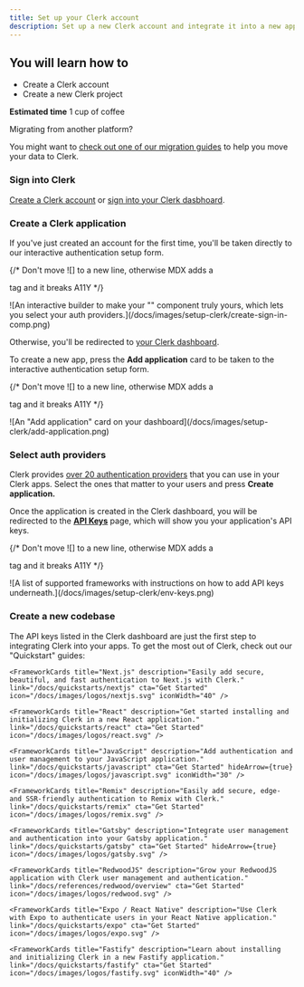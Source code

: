 ```yaml
---
title: Set up your Clerk account
description: Set up a new Clerk account and integrate it into a new application.
---
```


## You will learn how to

* Create a Clerk account
* Create a new Clerk project

**Estimated time** 1 cup of coffee

<Callout type="info">
  Migrating from another platform?

  You might want to [check out one of our migration guides](/docs/deployments/migrate-overview) to help
  you move your data to Clerk.
</Callout>

<Steps>

### Sign into Clerk

[Create a Clerk account](https://dashboard.clerk.com/sign-up) or [sign into your Clerk dasbhoard](https://dashboard.clerk.com/).

### Create a Clerk application

If you've just created an account for the first time, you'll be taken directly to our interactive authentication setup form.

{/* Don't move ![] to a new line, otherwise MDX adds a <p> tag and it breaks A11Y */}

<div style={{filter: "drop-shadow(rgba(0, 0, 0, 0.16) 0px 12px 24px)"}}>![An interactive builder to make your "<SignIn />" component truly yours, which lets you select your auth providers.](/docs/images/setup-clerk/create-sign-in-comp.png)</div>

Otherwise, you'll be redirected to [your Clerk dashboard](https://dashboard.clerk.com/).

To create a new app, press the **Add application** card to be taken to the interactive authentication setup form.

{/* Don't move ![] to a new line, otherwise MDX adds a <p> tag and it breaks A11Y */}

<div style={{filter: "drop-shadow(rgba(0, 0, 0, 0.16) 0px 12px 24px)", maxWidth: "400px"}}>![An "Add application" card on your dashboard](/docs/images/setup-clerk/add-application.png)</div>

### Select auth providers

Clerk provides [over 20 authentication providers](/docs/authentication/social-connections/overview) that you can use in your Clerk apps. Select the ones that matter to your users and press **Create application.**

Once the application is created in the Clerk dashboard, you will be redirected to the **[API Keys](https://dashboard.clerk.com/last-active?path=api-keys)** page, which will show you your application's API keys.

{/* Don't move ![] to a new line, otherwise MDX adds a <p> tag and it breaks A11Y */}

<div style={{filter: "drop-shadow(rgba(0, 0, 0, 0.16) 0px 12px 24px)"}}>![A list of supported frameworks with instructions on how to add API keys underneath.](/docs/images/setup-clerk/env-keys.png)</div>

### Create a new codebase

The API keys listed in the Clerk dashboard are just the first step to integrating Clerk into your apps. To get the most out of Clerk, check out our "Quickstart" guides:

<div className="container mx-auto my-4">
  <div className="grid grid-cols-1 gap-6 md:grid-cols-2">

    <FrameworkCards title="Next.js" description="Easily add secure, beautiful, and fast authentication to Next.js with Clerk." link="/docs/quickstarts/nextjs" cta="Get Started" icon="/docs/images/logos/nextjs.svg" iconWidth="40" />

    <FrameworkCards title="React" description="Get started installing and initializing Clerk in a new React application." link="/docs/quickstarts/react" cta="Get Started" icon="/docs/images/logos/react.svg" />

    <FrameworkCards title="JavaScript" description="Add authentication and user management to your JavaScript application." link="/docs/quickstarts/javascript" cta="Get Started" hideArrow={true} icon="/docs/images/logos/javascript.svg" iconWidth="30" />

    <FrameworkCards title="Remix" description="Easily add secure, edge- and SSR-friendly authentication to Remix with Clerk." link="/docs/quickstarts/remix" cta="Get Started" icon="/docs/images/logos/remix.svg" />

    <FrameworkCards title="Gatsby" description="Integrate user management and authentication into your Gatsby application." link="/docs/quickstarts/gatsby" cta="Get Started" hideArrow={true} icon="/docs/images/logos/gatsby.svg" />

    <FrameworkCards title="RedwoodJS" description="Grow your RedwoodJS application with Clerk user management and authentication." link="/docs/references/redwood/overview" cta="Get Started" icon="/docs/images/logos/redwood.svg" />

    <FrameworkCards title="Expo / React Native" description="Use Clerk with Expo to authenticate users in your React Native application." link="/docs/quickstarts/expo" cta="Get Started" icon="/docs/images/logos/expo.svg" />

    <FrameworkCards title="Fastify" description="Learn about installing and initializing Clerk in a new Fastify application." link="/docs/quickstarts/fastify" cta="Get Started" icon="/docs/images/logos/fastify.svg" iconWidth="40" />
  </div>
</div>

</Steps>
